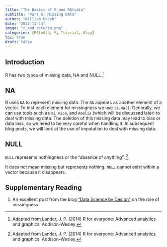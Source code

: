 ```yaml
---
title: "The Basics of R and RStudio"
subtitle: "Part 6: Missing Data"
author: "William Okech"
date: "2022-11-14"
image: "r_and_rstudio.png"
categories: [RStudio, R, Tutorial, Blog]
toc: true
draft: false
---
```


## Introduction

R has two types of missing data, NA and NULL.[^1]

[^1]: Adapted from Lander, J. P. (2014) R for everyone: Advanced analytics and graphics. Addison-Wesley.

## NA

R uses `NA` to represent missing data. The `NA` appears as another element of a vector. To test each element for missingness we use `is.na()`. Generally, we can use tools such as `mi`, `mice`, and `Amelia` (which will be discussed later) to deal with missing data. The deletion of this missing data may lead to bias or data loss, so we need to be very careful when handling it. In subsequent blog posts, we will look at the use of imputation to deal with missing data.

## NULL

`NULL` represents nothingness or the "absence of anything". [^2]

[^2]: Adapted from Lander, J. P. (2014) R for everyone: Advanced analytics and graphics. Addison-Wesley.

It does not mean missing but represents nothing. `NULL` cannot exist within a vector because it disappears.

## Supplementary Reading

1.  An excellent post from the blog ["Data Science by Design"](https://datasciencebydesign.org/blog/when-we-miss-missingness) on the role of missingness.
